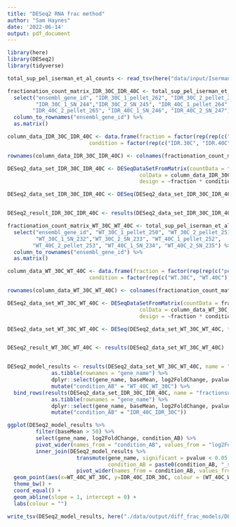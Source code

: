 ```yaml
---
title: "DESeq2 RNA frac method"
author: "Sam Haynes"
date: '2022-06-14'
output: pdf_document
---
```


```r
library(here)
library(DESeq2)
library(tidyverse)

total_sup_pel_iserman_et_al_counts <- read_tsv(here("data/input/Iserman_et_al_dataset/full_transcript_counts.txt"))
```

```r
fractionation_count_matrix_IDR_30C_IDR_40C <- total_sup_pel_iserman_et_al_counts %>%
  select("ensembl_gene_id", "IDR_30C_1_pellet_262", "IDR_30C_2_pellet_263",
         "IDR_30C_1_SN_244","IDR_30C_2_SN_245", "IDR_40C_1_pellet_264",
        "IDR_40C_2_pellet_265", "IDR_40C_1_SN_246", "IDR_40C_2_SN_247") %>%
  column_to_rownames("ensembl_gene_id") %>%
  as.matrix()

column_data_IDR_30C_IDR_40C <- data.frame(fraction = factor(rep(rep(c("pel", "sup"), each = 2), 2)),
                          condition = factor(rep(c("IDR.30C", "IDR.40C"), each = 4)))

rownames(column_data_IDR_30C_IDR_40C) <- colnames(fractionation_count_matrix_IDR_30C_IDR_40C)

DESeq2_data_set_IDR_30C_IDR_40C <- DESeqDataSetFromMatrix(countData = fractionation_count_matrix_IDR_30C_IDR_40C, 
                                          colData = column_data_IDR_30C_IDR_40C,
                                          design = ~fraction * condition)

DESeq2_data_set_IDR_30C_IDR_40C <- DESeq(DESeq2_data_set_IDR_30C_IDR_40C, test = "LRT", reduced = ~fraction + condition)


DESeq2_result_IDR_30C_IDR_40C <- results(DESeq2_data_set_IDR_30C_IDR_40C)

fractionation_count_matrix_WT_30C_WT_40C <- total_sup_pel_iserman_et_al_counts %>%
  select("ensembl_gene_id", "WT_30C_1_pellet_250", "WT_30C_2_pellet_251",
         "WT_30C_1_SN_232","WT_30C_2_SN_233", "WT_40C_1_pellet_252",
        "WT_40C_2_pellet_253", "WT_40C_1_SN_234", "WT_40C_2_SN_235") %>%
  column_to_rownames("ensembl_gene_id") %>%
  as.matrix()

column_data_WT_30C_WT_40C <- data.frame(fraction = factor(rep(rep(c("pel", "sup"), each = 2), 2)),
                          condition = factor(rep(c("WT.30C", "WT.40C"), each = 4)))

rownames(column_data_WT_30C_WT_40C) <- colnames(fractionation_count_matrix_WT_30C_WT_40C)

DESeq2_data_set_WT_30C_WT_40C <- DESeqDataSetFromMatrix(countData = fractionation_count_matrix_WT_30C_WT_40C, 
                                          colData = column_data_WT_30C_WT_40C,
                                          design = ~fraction * condition)

DESeq2_data_set_WT_30C_WT_40C <- DESeq(DESeq2_data_set_WT_30C_WT_40C, test = "LRT", reduced = ~fraction + condition)


DESeq2_result_WT_30C_WT_40C <- results(DESeq2_data_set_WT_30C_WT_40C)


DESeq2_model_results <- results(DESeq2_data_set_WT_30C_WT_40C, name = "fractionsup.conditionWT.40C") %>%
              as.tibble(rownames = "gene_name") %>%
              dplyr::select(gene_name, baseMean, log2FoldChange, pvalue) %>%
              mutate("condition_AB" = "WT_40C_WT_30C") %>%
  bind_rows(results(DESeq2_data_set_IDR_30C_IDR_40C, name = "fractionsup.conditionIDR.40C") %>%
              as.tibble(rownames = "gene_name") %>%
              dplyr::select(gene_name, baseMean, log2FoldChange, pvalue) %>%
              mutate("condition_AB" = "IDR_40C_IDR_30C"))

ggplot(DESeq2_model_results %>% 
         filter(baseMean > 50) %>%
         select(gene_name, log2FoldChange, condition_AB) %>% 
         pivot_wider(names_from = "condition_AB", values_from = "log2FoldChange") %>%
         inner_join(DESeq2_model_results %>% 
                      transmute(gene_name, significant = pvalue < 0.05, 
                                condition_AB = paste0(condition_AB, "_sig")) %>% 
                      pivot_wider(names_from = condition_AB, values_from = significant))) +
  geom_point(aes(x=WT_40C_WT_30C, y=IDR_40C_IDR_30C, colour = (WT_40C_WT_30C_sig & !IDR_40C_IDR_30C_sig)), alpha = 0.4) +
  theme_bw() +
  coord_equal() +
  geom_abline(slope = 1, intercept = 0) +
  labs(colour = "")
```

```r
write_tsv(DESeq2_model_results, here("./data/output/diff_frac_models/DESeq2_only_multi_condition_results.tsv"))
```
